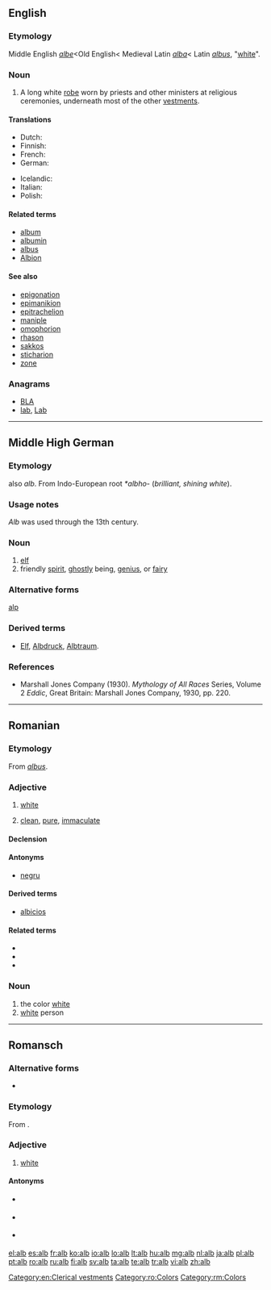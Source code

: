 {{also|Alb|ALB|Appendix:ISO 639-e language codes}}
==English==
{{wikipedia}}

===Etymology===
Middle English ''[[albe]]''<Old English< Medieval Latin ''[[alba]]''< Latin ''[[albus]]'', "[[white]]".

===Noun===
{{en-noun}}

# A long white [[robe]] worn by priests and other ministers at religious ceremonies, underneath most of the other [[vestments]].

====Translations====
{{trans-top|a long white robe worn by priests and other ministers}}
* Dutch: {{t-|nl|albe}}
* Finnish: {{t+|fi|alba}}
* French: {{t+|fr|aube|f}}
* German: {{t+|de|Albe|f}}
{{trans-mid}}
* Icelandic: {{t-|is|alba|f}}
* Italian: {{t-|it|camice|m}}
* Polish: {{t+|pl|alba|f}}
{{trans-bottom}}

====Related terms====
* [[album]]
* [[albumin]]
* [[albus]]
* [[Albion]]

====See also====
* [[epigonation]]
* [[epimanikion]]
* [[epitrachelion]]
* [[maniple]]
* [[omophorion]]
* [[rhason]]
* [[sakkos]]
* [[sticharion]]
* [[zone]]

===Anagrams===
* [[BLA#English|BLA]]
* [[lab#English|lab]], [[Lab#English|Lab]]

[[Category:en:Clerical vestments]]

----

==Middle High German==

===Etymology===
{{etyl|goh|gmh}} also ''alb''. From Indo-European root ''*albho-'' (''brilliant, shining white'').

===Usage notes===
''Alb'' was used through the 13th century.

===Noun===
{{infl|gmh|noun|plural|elbe|plural2|elber}}

# [[elf]]
# friendly [[spirit]], [[ghostly]] being, [[genius]], or [[fairy]]

===Alternative forms===
[[alp]]

===Derived terms===
* [[Elf#German|Elf]], [[Albdruck#German|Albdruck]], [[Albtraum#German|Albtraum]].

===References===
* Marshall Jones Company (1930). ''Mythology of All Races'' Series, Volume 2 ''Eddic'', Great Britain: Marshall Jones Company, 1930, pp. 220.

----

==Romanian==

===Etymology===
From {{etyl|la|ro}} ''[[albus]]''.

===Adjective===
{{ro-adj|4}}

# [[white]]
# {{context|figuratively|lang=ro}} [[clean]], [[pure]], [[immaculate]]

====Declension====
{{ro-adj-4|alb}}

====Antonyms====
* [[negru]]

====Derived terms====
* [[albicios]]

====Related terms====
* {{l|ro|albi}}
* {{l|ro|albeață}}
* {{l|ro|albastru}}

===Noun===
{{ro-noun|m|albi}}

# the color [[white]]
# [[white]] person

[[Category:ro:Colors]]

----

==Romansch==

===Alternative forms===
* {{qualifier|Rumantsch Grischun|Sursilvan|Sutsilvan|Surmiran|Puter}} {{l|rm|alv}}

===Etymology===
From {{etyl|la|rm}} {{term|albus|lang=rm}}.

===Adjective===
{{rm-adj}}

# {{context|Vallader|lang=rm}} [[white]]

====Antonyms====
* {{qualifier|Rumantsch Grischun|Puter|Vallader}} {{l|rm|nair}}
* {{qualifier|Sursilvan|Sutsilvan}} {{l|rm|ner}}
* {{qualifier|Surmiran}} {{l|rm|neir}}

[[Category:rm:Colors]]

[[el:alb]]
[[es:alb]]
[[fr:alb]]
[[ko:alb]]
[[io:alb]]
[[lo:alb]]
[[lt:alb]]
[[hu:alb]]
[[mg:alb]]
[[nl:alb]]
[[ja:alb]]
[[pl:alb]]
[[pt:alb]]
[[ro:alb]]
[[ru:alb]]
[[fi:alb]]
[[sv:alb]]
[[ta:alb]]
[[te:alb]]
[[tr:alb]]
[[vi:alb]]
[[zh:alb]]